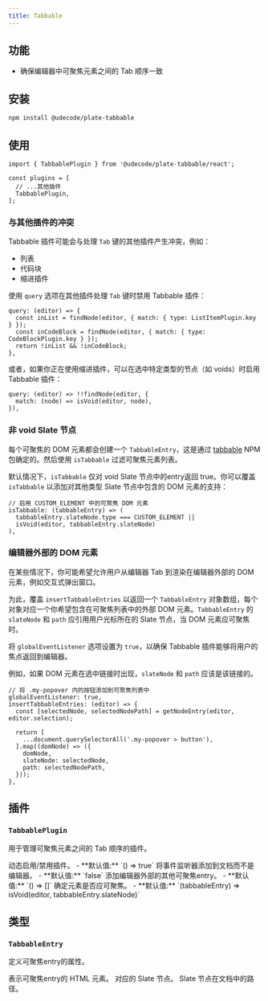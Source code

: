 ```yaml
---
title: Tabbable
---
```


<ComponentPreview name="tabbable-demo" />

<PackageInfo>

## 功能

- 确保编辑器中可聚焦元素之间的 Tab 顺序一致

</PackageInfo>

## 安装

```bash
npm install @udecode/plate-tabbable
```

## 使用

```tsx
import { TabbablePlugin } from '@udecode/plate-tabbable/react';

const plugins = [
  // ...其他插件
  TabbablePlugin,
];
```

### 与其他插件的冲突

Tabbable 插件可能会与处理 `Tab` 键的其他插件产生冲突，例如：

- 列表
- 代码块
- 缩进插件

使用 `query` 选项在其他插件处理 `Tab` 键时禁用 Tabbable 插件：

```tsx
query: (editor) => {
  const inList = findNode(editor, { match: { type: ListItemPlugin.key } });
  const inCodeBlock = findNode(editor, { match: { type: CodeBlockPlugin.key } });
  return !inList && !inCodeBlock;
},
```

或者，如果你正在使用缩进插件，可以在选中特定类型的节点（如 voids）时启用 Tabbable 插件：

```tsx
query: (editor) => !!findNode(editor, {
  match: (node) => isVoid(editor, node),
}),
```

### 非 void Slate 节点

每个可聚焦的 DOM 元素都会创建一个 `TabbableEntry`，这是通过 [tabbable](https://www.npmjs.com/package/tabbable) NPM 包确定的。然后使用 `isTabbable` 过滤可聚焦元素列表。

默认情况下，`isTabbable` 仅对 void Slate 节点中的entry返回 true。你可以覆盖 `isTabbable` 以添加对其他类型 Slate 节点中包含的 DOM 元素的支持：

```tsx
// 启用 CUSTOM_ELEMENT 中的可聚焦 DOM 元素
isTabbable: (tabbableEntry) => (
  tabbableEntry.slateNode.type === CUSTOM_ELEMENT ||
  isVoid(editor, tabbableEntry.slateNode)
),
```

### 编辑器外部的 DOM 元素

在某些情况下，你可能希望允许用户从编辑器 Tab 到渲染在编辑器外部的 DOM 元素，例如交互式弹出窗口。

为此，覆盖 `insertTabbableEntries` 以返回一个 `TabbableEntry` 对象数组，每个对象对应一个你希望包含在可聚焦列表中的外部 DOM 元素。`TabbableEntry` 的 `slateNode` 和 `path` 应引用用户光标所在的 Slate 节点，当 DOM 元素应可聚焦时。

将 `globalEventListener` 选项设置为 `true`，以确保 Tabbable 插件能够将用户的焦点返回到编辑器。

例如，如果 DOM 元素在选中链接时出现，`slateNode` 和 `path` 应该是该链接的。

```tsx
// 将 .my-popover 内的按钮添加到可聚焦列表中
globalEventListener: true,
insertTabbableEntries: (editor) => {
  const [selectedNode, selectedNodePath] = getNodeEntry(editor, editor.selection);

  return [
    ...document.querySelectorAll('.my-popover > button'),
  ].map((domNode) => ({
    domNode,
    slateNode: selectedNode,
    path: selectedNodePath,
  }));
},
```

## 插件

### `TabbablePlugin`

用于管理可聚焦元素之间的 Tab 顺序的插件。

<API name="TabbablePlugin">
<APIOptions>
  <APIItem name="query" type="(editor: PlateEditor<V>, event: KeyboardEvent) => boolean" optional>
    动态启用/禁用插件。
    - **默认值:** `() => true`
  </APIItem>
  <APIItem name="globalEventListener" type="boolean" optional>
    将事件监听器添加到文档而不是编辑器。
    - **默认值:** `false`
  </APIItem>
  <APIItem name="insertTabbableEntries" type="(editor: PlateEditor<V>, event: KeyboardEvent) => TabbableEntry[]" optional>
    添加编辑器外部的其他可聚焦entry。
    - **默认值:** `() => []`
  </APIItem>
  <APIItem name="isTabbable" type="(tabbableEntry: TabbableEntry) => boolean" optional>
    确定元素是否应可聚焦。
    - **默认值:** `(tabbableEntry) => isVoid(editor, tabbableEntry.slateNode)`
  </APIItem>
</APIOptions>
</API>

## 类型

### `TabbableEntry`

定义可聚焦entry的属性。

<API name="TabbableEntry">
<APIAttributes>
  <APIItem name="domNode" type="HTMLElement">
    表示可聚焦entry的 HTML 元素。
  </APIItem>
  <APIItem name="slateNode" type="TNode">
    对应的 Slate 节点。
  </APIItem>
  <APIItem name="path" type="Path">
    Slate 节点在文档中的路径。
  </APIItem>
</APIAttributes>
</API>